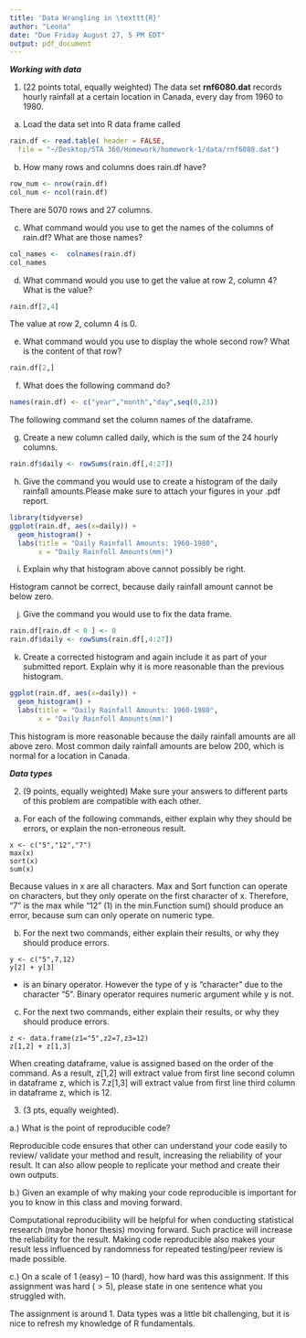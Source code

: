 ```yaml
---
title: 'Data Wrangling in \texttt{R}'
author: "Leona"
date: "Due Friday August 27, 5 PM EDT"
output: pdf_document
---
```


***Working with data***

1.  (22 points total, equally weighted) The data set **rnf6080.dat** records hourly rainfall at a certain location in Canada, every day from 1960 to 1980.

a. Load the data set into R data frame called 

```r
rain.df <- read.table( header = FALSE,
  file = "~/Desktop/STA 360/Homework/homework-1/data/rnf6080.dat")
```

b. How many rows and columns does rain.df have?  

```r
row_num <- nrow(rain.df)
col_num <- ncol(rain.df)
```

There are 5070 rows and 27 columns. 

c. What command would you use to get the names of the columns of rain.df? What are those names?

```r
col_names <-  colnames(rain.df)
col_names
```

d. What command would you use to get the value at row 2, column 4? What is the value?

```r
rain.df[2,4]
```

The value at row 2, column 4 is 0. 

e. What command would you use to display the whole second row?  What is the content of that row?

```r
rain.df[2,]
```

f.  What does the following command do?
```r
names(rain.df) <- c("year","month","day",seq(0,23))
```

The following command set the column names of the dataframe. 

g.  Create a new column called daily, which is the sum of the 24 hourly columns.
```r
rain.df$daily <- rowSums(rain.df[,4:27])
```

h. Give the command you would use to create a histogram of the daily rainfall amounts.Please make sure to attach your figures in your .pdf report. 

```r
library(tidyverse)
ggplot(rain.df, aes(x=daily)) + 
  geom_histogram() + 
  labs(title = "Daily Rainfall Amounts: 1960-1980",
       x = "Daily Rainfoll Amounts(mm)")
```

i. Explain why that histogram above cannot possibly be right.

Histogram cannot be correct, because daily rainfall amount cannot be below zero. 

j. Give the command you would use to fix the data frame.

```r
rain.df[rain.df < 0 ] <- 0
rain.df$daily <- rowSums(rain.df[,4:27])
``` 

k. Create a corrected histogram and again include it as part of your submitted report. Explain why it is
more reasonable than the previous histogram.

```r
ggplot(rain.df, aes(x=daily)) + 
  geom_histogram() + 
  labs(title = "Daily Rainfall Amounts: 1960-1980",
       x = "Daily Rainfoll Amounts(mm)")
```

This histogram is more reasonable because the daily rainfall amounts are all 
above zero. Most common daily rainfall amounts are below 200, which is normal
for a location in Canada. 

***Data types***

2. (9 points, equally weighted) Make sure your answers to different parts of this problem are compatible with each other.

a. For each of the following commands, either explain why they should be errors, or explain the non-erroneous result.

```
x <- c("5","12","7")
max(x)
sort(x)
sum(x)
```

Because values in x are all characters. Max and Sort function can operate on 
characters, but they only operate on the first character of x. Therefore, "7" is
the max while "12" (1) in the min.Function sum() should produce an error, 
because sum can only operate on numeric type.

b. For the next two commands, either explain their results, or why they
should produce errors.
```
y <- c("5",7,12)
y[2] + y[3]
```
+ is an binary operator. However the type of y is "character" due to the 
character "5". Binary operator requires numeric argument while y is not. 

c. For the next two commands, either explain their results, or why they should
produce errors.
```
z <- data.frame(z1="5",z2=7,z3=12)
z[1,2] + z[1,3]
```
When creating dataframe, value is assigned based on the order of the command. As
a result, z[1,2] will extract value from first line second column in dataframe z, 
which is 7.z[1,3] will extract value from first line third column in dataframe z,
which is 12. 

3. (3 pts, equally weighted). 

a.) What is the point of reproducible code? 

Reproducible code ensures that other can understand your code easily to review/
validate your method and result, increasing the reliability of your result. It 
can also allow people to replicate your method and create their own outputs.

b.) Given an example of why making your code reproducible is important for you to know in this class and moving forward. 

Computational reproducibility will be helpful for when conducting statistical 
research (maybe honor thesis) moving forward. Such practice will increase the 
reliability for the result. Making code reproducible also makes your result less
influenced by randomness for repeated testing/peer review is made possible. 

c.) On a scale of 1 (easy) -- 10 (hard), how hard was this assignment. If this assignment was hard ($>5$), please state in one sentence what you struggled with. 

The assignment is around 1. Data types was a little bit challenging, but it is 
nice to refresh my knowledge of R fundamentals. 



